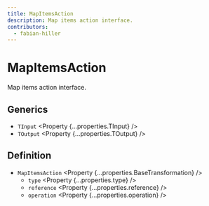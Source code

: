 ```yaml
---
title: MapItemsAction
description: Map items action interface.
contributors:
  - fabian-hiller
---
```



# MapItemsAction

Map items action interface.

## Generics

- `TInput` <Property {...properties.TInput} />
- `TOutput` <Property {...properties.TOutput} />

## Definition

- `MapItemsAction` <Property {...properties.BaseTransformation} />
  - `type` <Property {...properties.type} />
  - `reference` <Property {...properties.reference} />
  - `operation` <Property {...properties.operation} />
